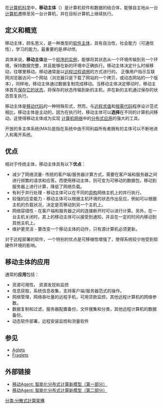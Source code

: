 {{NoteTA
|G1=IT
|1=zh-tw:造訪;zh-cn:访问;
|2=zh-tw:行動碼;zh-hk:流動碼;zh-cn:移动代码;}}

在[[计算机科学|计算机科学]]中，'''移动主体'''（'''{{Lang-en|mobile agent}}'''）是计算机软件和数据的结合体，能够自主地从一台[[电子计算机|计算机]]遷移至另一台计算机，并在目标计算机上继续执行。

==定义和概览==

移动主体，顾名思义，是一种类型的[[软件主体|软件主体]]，具有自治性，社会能力（可通信性），学习的能力，最重要的是''移动性''。 

具体来说，'''移动主体'''是一个[[进程|程序的实例]]，能够将其状态从一个环境传输到另一个环境，保持数据完整，并且能够在新的环境中正确执行。移动主体决定什么时候移动，往哪里移动。移动通常是以[[远程过程调用|远程过程调用]]的方式进行的。 正像用户指示互联网浏览器访问一个网站（浏览器只是下载了网站的一个拷贝，或动态网站的一个版本），同样地，移动主体通过数据复制完成移动。当移动主体决定移动时，移动主体首先[[序列化|保存它的状态]]，将保存的状态传输到新的主机，并在新的主机通过保存的状态恢复执行。


移动主体是[[移动代码|移动代码]]的一种特殊形式，然而，与[[远程求值|远程求值]]和[[按需代码|按需代码]]程序设计范式相比，移动主体是主动的，因为在执行时，移动主体可以'''选择'''在不同的计算机间移动。这使得移动主体成为实现 [[计算机网络|计算机网络]]中的[[分布式计算|分布式应用]]的强大的工具。

开放的多主体系统(MAS)是指在系统中由不同利益所有者拥有的主体可以不断地进入和离开系统。

==优点==
相对于传统主体，移动主体具有以下'''优点'''：
*减少了网络流量- 传统的客户端/服务器计算方式，需要在客户端和服务器之间进行频繁的请求和应答。而使用移动主体，则可变为可移动的数据包，移动到服务器上进行计算，降低了网络负载。
*有利于并行处理 - 移动主体可以在不同的[[异构|异构]]网络主机上的并行执行。
*较强的应变能力 - 移动主体可以根据主机环境的状态作出反应，例如可以根据主机的负载状况，决定是否移动到另一个主机上。
*网络容错性 - 在客户端和服务器之间的连接断开时可以进行计算。另外，在一台主机关闭时，其上的移动主体可以接受到通知，并且在一定的时间内移动到其他主机上。
* 维护更灵活 - 要改变一个移动主体的动作，只有源计算机必须更新。

对于远程部署的软件，一个特别的优点是可移植性增强了，使得系统较少地受到软硬件环境的影响。

==移动主体的应用==
通常的'''应用'''包括：
*资源可用性， 资源发现和监控
*信息获取，系统信息收集，支持客户端/服务器范式的操作。
*网络管理，网络吞吐量的远程手机，可用贷款监控，其他远程计算机的网络参数。
*数据复制和过滤，服务器配置备份，文件搜集和分类，其他远程计算机的数据备份。
*动态软件部署，远程安装监控和测量软件

==参见==
*[[Aglets|Aglets]]
*[[Fraglets|Fraglets]]

==外部链接==
*[http://www.ibm.com/developerworks/cn/java/l-mobile-agent/index.html 移动Agent: 智能化分布式计算新模型（第一部分）] {{Wayback|url=http://www.ibm.com/developerworks/cn/java/l-mobile-agent/index.html |date=20100125173945 }}
*[http://www.ibm.com/developerworks/cn/java/l-mobile-agent/index2.html 移动Agent: 智能化分布式计算新模型（第二部分）] {{Wayback|url=http://www.ibm.com/developerworks/cn/java/l-mobile-agent/index2.html |date=20090204201651 }}

[[分类:分散式計算架構|分类:分散式計算架構]]